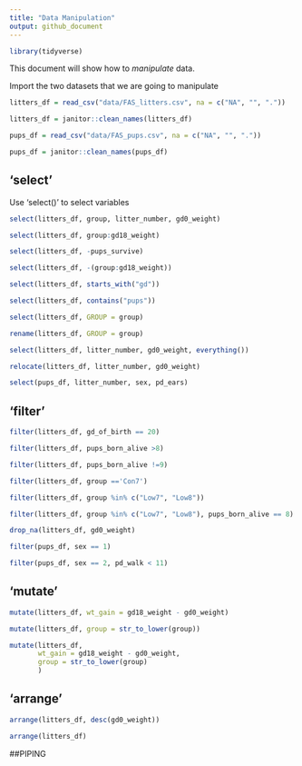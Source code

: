 ```yaml
---
title: "Data Manipulation"
output: github_document
---
```


```r
library(tidyverse)
```

This document will show how to *manipulate* data. 

Import the two datasets that we are going to manipulate

```r
litters_df = read_csv("data/FAS_litters.csv", na = c("NA", "", "."))

litters_df = janitor::clean_names(litters_df)

pups_df = read_csv("data/FAS_pups.csv", na = c("NA", "", "."))

pups_df = janitor::clean_names(pups_df)
```


## 'select'

Use 'select()' to select variables

```r
select(litters_df, group, litter_number, gd0_weight)
```


```r
select(litters_df, group:gd18_weight)
```

```r
select(litters_df, -pups_survive)
```

```r
select(litters_df, -(group:gd18_weight))
```

```r
select(litters_df, starts_with("gd"))
```

```r
select(litters_df, contains("pups"))
```


```r
select(litters_df, GROUP = group)

rename(litters_df, GROUP = group)

select(litters_df, litter_number, gd0_weight, everything())

relocate(litters_df, litter_number, gd0_weight)
```

```r
select(pups_df, litter_number, sex, pd_ears)
```

## 'filter'
```r
filter(litters_df, gd_of_birth == 20)
```

```r
filter(litters_df, pups_born_alive >8)
```

```r
filter(litters_df, pups_born_alive !=9)
```

```r
filter(litters_df, group =='Con7')

filter(litters_df, group %in% c("Low7", "Low8"))
```

```r
filter(litters_df, group %in% c("Low7", "Low8"), pups_born_alive == 8)
```

```r
drop_na(litters_df, gd0_weight)
```

```r
filter(pups_df, sex == 1)
```

```r
filter(pups_df, sex == 2, pd_walk < 11)
```


## 'mutate'
```r
mutate(litters_df, wt_gain = gd18_weight - gd0_weight)
```

```r
mutate(litters_df, group = str_to_lower(group))
```

```r
mutate(litters_df,
       wt_gain = gd18_weight - gd0_weight, 
       group = str_to_lower(group)
       )
```


## 'arrange'
```r
arrange(litters_df, desc(gd0_weight))
```

```r
arrange(litters_df)
```


##PIPING



